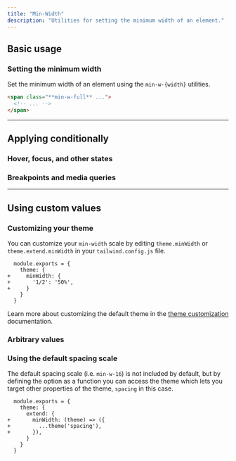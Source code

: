 ```yaml
---
title: "Min-Width"
description: "Utilities for setting the minimum width of an element."
---
```




## Basic usage

### Setting the minimum width

Set the minimum width of an element using the `min-w-{width}` utilities.

```html
<span class="**min-w-full** ...">
  <!-- ... -->
</span>
```

---

## <Heading ignore>Applying conditionally</Heading>

### <Heading ignore>Hover, focus, and other states</Heading>

<HoverFocusAndOtherStates defaultClass="w-24 min-w-full" featuredClass="min-w-0" />

### <Heading ignore>Breakpoints and media queries</Heading>

<BreakpointsAndMediaQueries defaultClass="w-24 min-w-full" featuredClass="min-w-0" />

---

## Using custom values

### Customizing your theme

You can customize your `min-width` scale by editing `theme.minWidth` or `theme.extend.minWidth` in your `tailwind.config.js` file.

```diff-js {{ filename: 'tailwind.config.js' }}
  module.exports = {
    theme: {
+     minWidth: {
+       '1/2': '50%',
+     }
    }
  }
```

Learn more about customizing the default theme in the [theme customization](/docs/theme#customizing-the-default-theme) documentation.

### Arbitrary values

<ArbitraryValues property="min-width" featuredClass="min-w-[50%]" />

### Using the default spacing scale

The default spacing scale (i.e. `min-w-16`) is not included by default, but by defining the option as a function you can access the theme which lets you target other properties of the theme, `spacing` in this case.

```diff-js {{ filename: 'tailwind.config.js' }}
  module.exports = {
    theme: {
      extend: {
+       minWidth: (theme) => ({
+         ...theme('spacing'),
+       }),
      }
    }
  }
```

